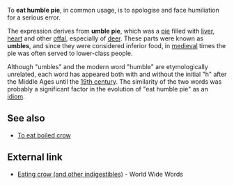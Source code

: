 {{move to wiktionary}}
To '''eat humble pie''', in common usage, is to apologise and face humiliation for a serious error.

The expression derives from '''umble pie''', which was a [[pie]] filled with [[liver]], [[heart]] and other [[offal]], especially of [[deer]].  These parts were known as '''umbles''', and since they were considered inferior food, in [[medieval]] times the pie was often served to lower-class people.

Although "umbles" and the modern word "humble" are etymologically unrelated, each word has appeared both with and without the initial "h" after the Middle Ages until the [[19th century]].  The similarity of the two words was probably a significant factor in the evolution of "eat humble pie" as an [[idiom]].

== See also ==
* [[To eat boiled crow]]

== External link ==
*[http://www.worldwidewords.org/articles/eatcrow.htm Eating crow (and other indigestibles)] - World Wide Words

{{vocab-stub}}